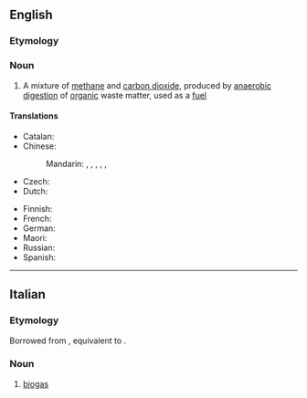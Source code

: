 {{also|Biogas}}
==English==

===Etymology===
{{prefix|en|bio|gas}}

===Noun===
{{wikipedia}}
{{en-noun|~|es|biogasses}}

# A mixture of [[methane]] and [[carbon dioxide]], produced by [[anaerobic]] [[digestion]] of [[organic]] waste matter, used as a [[fuel]]

====Translations====
{{trans-top|gas produced by organic waste matter, used as a fuel}}
* Catalan: {{t|ca|biogàs|m}}
* Chinese:
*: Mandarin: {{t|cmn|生物燃氣}}, {{t|cmn|生物燃气|tr=shēngwù ránqì}}, {{t|cmn|生化氣體}}, {{t|cmn|生化气体|tr=shēnghuà qìtǐ}}, {{t|cmn|生質氣體}}, {{t|cmn|生质气体|tr=shēngzhì qìtǐ}}
* Czech: {{t+|cs|bioplyn|m}}
* Dutch: {{t+|nl|biogas|n}}
{{trans-mid}}
* Finnish: {{t+|fi|biokaasu}}
* French: {{t+|fr|biogaz|m}}
* German: {{t+|de|Biogas|n}}
* Maori: {{t|mi|haurehu koiora}}
* Russian: {{t+|ru|биога́з|m}}
* Spanish: {{t|es|biogás|m}}
{{trans-bottom}}

----

==Italian==

===Etymology===
Borrowed from {{bor|it|en|biogas}}, equivalent to {{af|it|bio-|gas}}.

===Noun===
{{head|it|noun}}

# [[#English|biogas]]